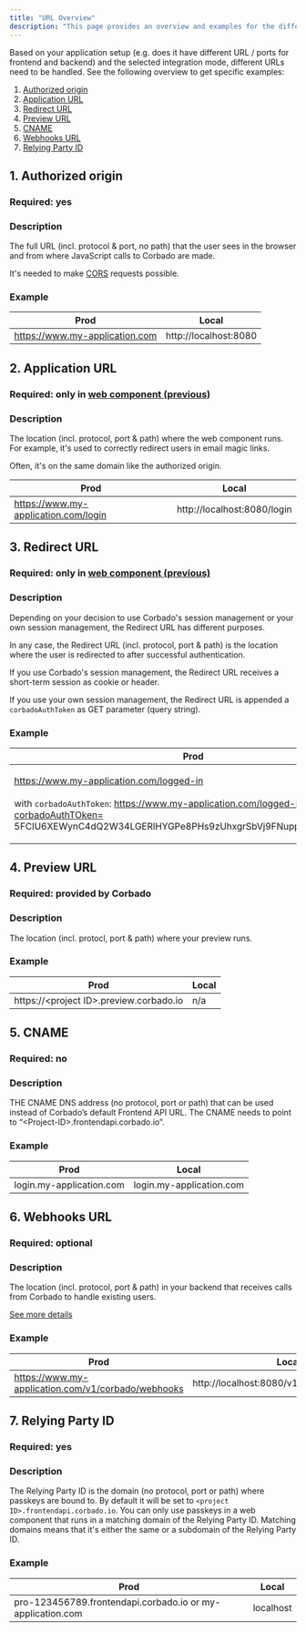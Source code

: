 ```yaml
---
title: "URL Overview"
description: "This page provides an overview and examples for the different URL types used with Corbado."
---
```


Based on your application setup (e.g. does it have different URL / ports for frontend and backend) and the selected integration mode, different URLs need to be handled. See the following overview to get specific examples:

1. [Authorized origin](#1-authorized-origin)
2. [Application URL](#2-application-url)
3. [Redirect URL](#3-redirect-url)
4. [Preview URL](#4-preview-url)
5. [CNAME](#5-cname)
6. [Webhooks URL](#6-webhooks-url)
7. [Relying Party ID](#7-relying-party-id)

## 1. Authorized origin

### Required: yes

### Description

The full URL (incl. protocol & port, no path) that the user sees in the browser and from where JavaScript calls to Corbado are made.

It's needed to make [CORS](/helpful-guides/cross-origin-resource-sharing-cors) requests possible.

### Example

| Prod                           | Local                 |
| ------------------------------ | --------------------- |
| https://www.my-application.com | http://localhost:8080 |

## 2. Application URL

### Required: only in [web component (previous)](../frontend-integration/ui-components/web-component-previous-version/)

### Description

The location (incl. protocol, port & path) where the web component runs. For example, it's used to correctly redirect users in email magic links.

Often, it's on the same domain like the authorized origin.

| Prod                                 | Local                       |
| ------------------------------------ | --------------------------- |
| https://www.my-application.com/login | http://localhost:8080/login |

## 3. Redirect URL

### Required: only in [web component (previous)](../frontend-integration/ui-components/web-component-previous-version/)

### Description

Depending on your decision to use Corbado's session management or your own session management, the Redirect URL has different purposes.

In any case, the Redirect URL (incl. protocol, port & path) is the location where the user is redirected to after successful authentication.

If you use Corbado's session management, the Redirect URL receives a short-term session as cookie or header.

If you use your own session management, the Redirect URL is appended a `corbadoAuthToken` as GET parameter (query string).

### Example

| Prod                                                                                                                                                                                                                     | Local                                                                                                                                                                                                       |
| ------------------------------------------------------------------------------------------------------------------------------------------------------------------------------------------------------------------------ | ----------------------------------------------------------------------------------------------------------------------------------------------------------------------------------------------------------- |
| <p>https://www.my-application.com/logged-in<br/><br/>with <code>corbadoAuthToken</code>: https://www.my-application.com/logged-in?corbadoAuthTOken= 5FClU6XEWynC4dQ2W34LGERlHYGPe8PHs9zUhxgrSbVj9FNupp5lE5z4lMoRpDlP</p> | <p>http://localhost:8080/logged-in<br/><br/>with <code>corbadoAuthToken</code>: http://localhost:8080/logged-in?corbadoAuthToken= 5FClU6XEWynC4dQ2W34LGERlHYGPe8PHs9zUhxgrSbVj9FNupp5lE5z4lMoRpDlP:8080</p> |

## 4. Preview URL

### Required: provided by Corbado

### Description

The location (incl. protocl, port & path) where your preview runs.

### Example

| Prod                                     | Local |
| ---------------------------------------- | ----- |
| https://\<project ID>.preview.corbado.io | n/a   |

## 5. CNAME

### Required: no

### Description

THE CNAME DNS address (no protocol, port or path) that can be used instead of Corbado’s default Frontend API URL. The CNAME needs to point to “\<Project-ID>.frontendapi.corbado.io”.

### Example

| Prod                     | Local                    |
| ------------------------ | ------------------------ |
| login.my-application.com | login.my-application.com |

## 6. Webhooks URL

### Required: optional

### Description

The location (incl. protocol, port & path) in your backend that receives calls from Corbado to handle existing users.

[See more details](../products/corbado-connect/connect-via-webhooks/webhooks/)

### Example

| Prod                                               | Local                                     |
| -------------------------------------------------- | ----------------------------------------- |
| https://www.my-application.com/v1/corbado/webhooks | http://localhost:8080/v1/corbado/webhooks |

## 7. Relying Party ID

### Required: yes

### Description

The Relying Party ID is the domain (no protocol, port or path) where passkeys are bound to. By default it will be set to `<project ID>.frontendapi.corbado.io`. You can only use passkeys in a web component that runs in a matching domain of the Relying Party ID. Matching domains means that it's either the same or a subdomain of the Relying Party ID.&#x20;

### Example

| Prod                                                       | Local     |
| ---------------------------------------------------------- | --------- |
| pro-123456789.frontendapi.corbado.io or my-application.com | localhost |
